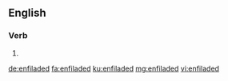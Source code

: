 ==English==

===Verb===
{{head|en|verb form}}

# {{en-past of|enfilade}}

[[de:enfiladed]]
[[fa:enfiladed]]
[[ku:enfiladed]]
[[mg:enfiladed]]
[[vi:enfiladed]]